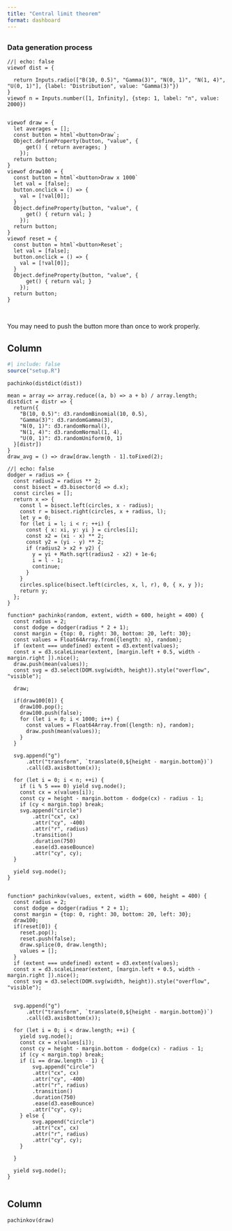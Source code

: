 ```yaml
---
title: "Central limit theorem"
format: dashboard
---
```



## {.sidebar}

### Data generation process

```ojs
//| echo: false
viewof dist = {
  
  return Inputs.radio(["B(10, 0.5)", "Gamma(3)", "N(0, 1)", "N(1, 4)", "U(0, 1)"], {label: "Distribution", value: "Gamma(3)"})
}
viewof n = Inputs.number([1, Infinity], {step: 1, label: "n", value: 2000})


viewof draw = {
  let averages = [];
  const button = html`<button>Draw`;
  Object.defineProperty(button, "value", {
      get() { return averages; }
    });
  return button;
}
viewof draw100 = {
  const button = html`<button>Draw x 1000`
  let val = [false];
  button.onclick = () => {
    val = [!val[0]];
  }
  Object.defineProperty(button, "value", {
      get() { return val; }
    });
  return button;
}
viewof reset = {
  const button = html`<button>Reset`;
  let val = [false];
  button.onclick = () => {
    val = [!val[0]];
  }
  Object.defineProperty(button, "value", {
      get() { return val; }
    });
  return button;
}


```

<br><i class="fas fa-exclamation-triangle"></i> You may need to push the button more than once to work properly.



## Column 



::: {.card  title="Sample data"}

```r
#| include: false
source("setup.R")
```

```ojs
pachinko(distdict(dist))
```


```ojs
mean = array => array.reduce((a, b) => a + b) / array.length;
distdict = distr => {
  return({
    "B(10, 0.5)": d3.randomBinomial(10, 0.5),
    "Gamma(3)": d3.randomGamma(3),
    "N(0, 1)": d3.randomNormal(),
    "N(1, 4)": d3.randomNormal(1, 4),
    "U(0, 1)": d3.randomUniform(0, 1)
  }[distr])
}
draw_avg = () => draw[draw.length - 1].toFixed(2);
```



```ojs
//| echo: false
dodger = radius => {
  const radius2 = radius ** 2;
  const bisect = d3.bisector(d => d.x);
  const circles = [];
  return x => {
    const l = bisect.left(circles, x - radius);
    const r = bisect.right(circles, x + radius, l);
    let y = 0;
    for (let i = l; i < r; ++i) {
      const { x: xi, y: yi } = circles[i];
      const x2 = (xi - x) ** 2;
      const y2 = (yi - y) ** 2;
      if (radius2 > x2 + y2) {
        y = yi + Math.sqrt(radius2 - x2) + 1e-6;
        i = l - 1;
        continue;
      }
    }
    circles.splice(bisect.left(circles, x, l, r), 0, { x, y });
    return y;
  };
}

function* pachinko(random, extent, width = 600, height = 400) {
  const radius = 2;
  const dodge = dodger(radius * 2 + 1);
  const margin = {top: 0, right: 30, bottom: 20, left: 30};
  const values = Float64Array.from({length: n}, random);
  if (extent === undefined) extent = d3.extent(values);
  const x = d3.scaleLinear(extent, [margin.left + 0.5, width - margin.right ]).nice();
  draw.push(mean(values));
  const svg = d3.select(DOM.svg(width, height)).style("overflow", "visible");

  draw; 
  
  if(draw100[0]) {
    draw100.pop();
    draw100.push(false);
    for (let i = 0; i < 1000; i++) {
      const values = Float64Array.from({length: n}, random);
      draw.push(mean(values));
    }
  }
  
  svg.append("g")
      .attr("transform", `translate(0,${height - margin.bottom})`)
      .call(d3.axisBottom(x));

  for (let i = 0; i < n; ++i) {
    if (i % 5 === 0) yield svg.node();
    const cx = x(values[i]);
    const cy = height - margin.bottom - dodge(cx) - radius - 1;
    if (cy < margin.top) break;
    svg.append("circle")
        .attr("cx", cx)
        .attr("cy", -400)
        .attr("r", radius)
        .transition()
        .duration(750)
        .ease(d3.easeBounce)
        .attr("cy", cy);
  }

  yield svg.node();
}


function* pachinkov(values, extent, width = 600, height = 400) {
  const radius = 2;
  const dodge = dodger(radius * 2 + 1);
  const margin = {top: 0, right: 30, bottom: 20, left: 30};
  draw100;
  if(reset[0]) {
    reset.pop();
    reset.push(false);
    draw.splice(0, draw.length);
    values = [];
  }
  if (extent === undefined) extent = d3.extent(values);
  const x = d3.scaleLinear(extent, [margin.left + 0.5, width - margin.right ]).nice();
  const svg = d3.select(DOM.svg(width, height)).style("overflow", "visible");


  svg.append("g")
      .attr("transform", `translate(0,${height - margin.bottom})`)
      .call(d3.axisBottom(x));

  for (let i = 0; i < draw.length; ++i) {
    yield svg.node();
    const cx = x(values[i]);
    const cy = height - margin.bottom - dodge(cx) - radius - 1;
    if (cy < margin.top) break;
    if (i == draw.length - 1) {
        svg.append("circle")
        .attr("cx", cx)
        .attr("cy", -400)
        .attr("r", radius)
        .transition()
        .duration(750)
        .ease(d3.easeBounce)
        .attr("cy", cy);
    } else {
        svg.append("circle")
        .attr("cx", cx)
        .attr("r", radius)
        .attr("cy", cy);
    }

  }

  yield svg.node();
}


```







:::



## Column



::: {.card  title="Empirical distribution of the mean"}

```ojs
pachinkov(draw)
```


:::

